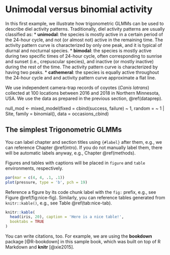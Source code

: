 # Unimodal versus binomial activity {#unibim}

In this first example, we illustrate how trigonometric GLMMs can 
be used to describe diel activity patterns. Traditionally, diel activity patterns are usually classified as:
* **unimodal**: the species is mostly active in a certain period of the 24-hour cycle,
and not (or almost not) active in the remaining time. The activity pattern curve
is characterized by only one peak, and it is typical of diurnal and nocturnal species.
* **bimodal**: the species is mostly active during two specific times of 24-hour cycle,
often corresponding to sunrise and sunset (i.e., crepuscular species), and inactive (or mostly inactive) during the 
rest of the time. The activity pattern curve is characterized by having two peaks.
* **cathemeral**: the species is equally active throughout the 24-hour cycle and 
and activity pattern curve approximate a flat line.

We use independent camera-trap records of coyotes (*Canis latrans*) collected at 
100 locations between 2016 and 2018 in Northern Minnesota, USA. We use the data 
as prepared in the previous section, \@ref(dataprep). 



null_mod <- mixed_model(fixed = cbind(success, failure) ~ 1, 
                        random = ~ 1 | Site,
                        family = binomial(),
                        data = occasions_cbind) 



## The simplest Trigonometric GLMMs




You can label chapter and section titles using `{#label}` after them, e.g., we can reference Chapter \@ref(intro). If you do not manually label them, there will be automatic labels anyway, e.g., Chapter \@ref(methods).

Figures and tables with captions will be placed in `figure` and `table` environments, respectively.

```r
par(mar = c(4, 4, .1, .1))
plot(pressure, type = 'b', pch = 19)
```

Reference a figure by its code chunk label with the `fig:` prefix, e.g., see Figure \@ref(fig:nice-fig). Similarly, you can reference tables generated from `knitr::kable()`, e.g., see Table \@ref(tab:nice-tab).

```r
knitr::kable(
  head(iris, 20), caption = 'Here is a nice table!',
  booktabs = TRUE
)
```

You can write citations, too. For example, we are using the **bookdown** package [@R-bookdown] in this sample book, which was built on top of R Markdown and **knitr** [@xie2015].
